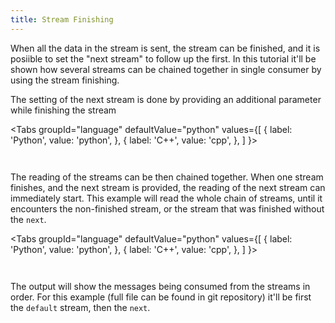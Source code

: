 ```yaml
---
title: Stream Finishing
---
```




When all the data in the stream is sent, the stream can be finished, and it is posiible to set the "next stream" to follow up the first. In this tutorial it'll be shown how several streams can be chained together in single consumer by using the stream finishing.

The setting of the next stream is done by providing an additional parameter while finishing the stream

<Tabs
  groupId="language"
  defaultValue="python"
  values={[
    { label: 'Python', value: 'python', },
    { label: 'C++', value: 'cpp', },
  ]
}>
<TabItem value="python">

```python content="./versioned_examples/version-22.03.0/python/next_stream.py" snippetTag="next_stream_set"
```

</TabItem>

<TabItem value="cpp">

```cpp content="./versioned_examples/version-22.03.0/cpp/next_stream.cpp" snippetTag="next_stream_set"
```

</TabItem>
</Tabs>

The reading of the streams can be then chained together. When one stream finishes, and the next stream is provided, the reading of the next stream can immediately start. This example will read the whole chain of streams, until it encounters the non-finished stream, or the stream that was finished without the ```next```.

<Tabs
  groupId="language"
  defaultValue="python"
  values={[
    { label: 'Python', value: 'python', },
    { label: 'C++', value: 'cpp', },
  ]
}>
<TabItem value="python">

```python content="./versioned_examples/version-22.03.0/python/next_stream.py" snippetTag="read_stream"
```

</TabItem>

<TabItem value="cpp">

```cpp content="./versioned_examples/version-22.03.0/cpp/next_stream.cpp" snippetTag="read_stream"
```

</TabItem>
</Tabs>

The output will show the messages being consumed from the streams in order. For this example (full file can be found in git repository) it'll be first the ```default``` stream, then the ```next```.
